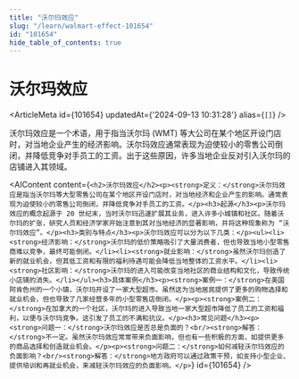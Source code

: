```yaml
---
title: "沃尔玛效应"
slug: "/learn/walmart-effect-101654"
id: "101654"
hide_table_of_contents: true
---
```



# 沃尔玛效应

<ArticleMeta id={101654} updatedAt={'2024-09-13 10:31:28'} alias={`[]`} />
<div className='border-solid border-b border-t-0 my-4 border-[var(--ifm-color-gray-300)]' />

沃尔玛效应是一个术语，用于指当沃尔玛 (WMT) 等大公司在某个地区开设门店时，对当地企业产生的经济影响。沃尔玛效应通常表现为迫使较小的零售公司倒闭，并降低竞争对手员工的工资。出于这些原因，许多当地企业反对引入沃尔玛的店铺进入其领域。

<AIContent content={`<h2>沃尔玛效应</h2><p><strong>定义：</strong>沃尔玛效应是指当沃尔玛等大型零售公司在某个地区开设门店时，对当地经济和企业产生的影响。通常表现为迫使较小的零售公司倒闭，并降低竞争对手员工的工资。</p><h3>起源</h3><p>沃尔玛效应的概念起源于 20 世纪末，当时沃尔玛迅速扩展其业务，进入许多小城镇和社区。随着沃尔玛的扩张，研究人员和经济学家开始注意到其对当地经济的显著影响，并将这种现象称为 “沃尔玛效应”。</p><h3>类别与特点</h3><p>沃尔玛效应可以分为以下几类：</p><ul><li><strong>经济影响：</strong>沃尔玛的低价策略吸引了大量消费者，但也导致当地小型零售商难以竞争，最终可能倒闭。</li><li><strong>就业影响：</strong>虽然沃尔玛创造了新的就业机会，但其低工资和有限的福利待遇可能会降低当地整体的工资水平。</li><li><strong>社区影响：</strong>沃尔玛的进入可能改变当地社区的商业结构和文化，导致传统小店铺的消失。</li></ul><h3>具体案例</h3><p><strong>案例一：</strong>在美国阿肯色州的一个小镇，沃尔玛开设了一家大型超市。虽然这为当地居民提供了更多的购物选择和就业机会，但也导致了几家经营多年的小型零售店倒闭。</p><p><strong>案例二：</strong>在加拿大的一个社区，沃尔玛的进入导致当地一家大型超市降低了员工的工资和福利，以便与沃尔玛竞争。这引发了员工的不满和抗议。</p><h3>常见问题</h3><p><strong>问题一：</strong>沃尔玛效应是否总是负面的？<br/><strong>解答：</strong>不一定。虽然沃尔玛效应常常带来负面影响，但也有一些积极的方面，如提供更多的商品选择和创造就业机会。</p><p><strong>问题二：</strong>如何减轻沃尔玛效应的负面影响？<br/><strong>解答：</strong>地方政府可以通过政策干预，如支持小型企业、提供培训和再就业机会，来减轻沃尔玛效应的负面影响。</p>`} id={101654} />
